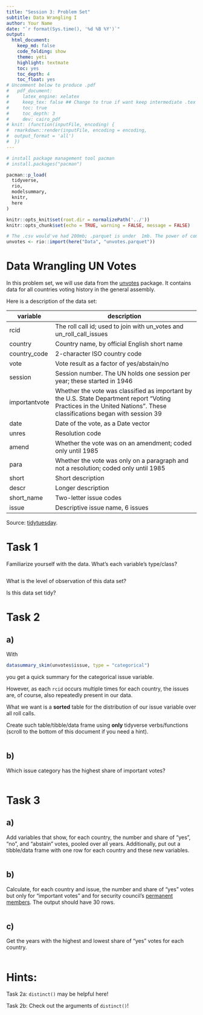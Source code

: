 ```yaml
---
title: "Session 3: Problem Set"
subtitle: Data Wrangling I
author: Your Name
date: "`r format(Sys.time(), '%d %B %Y')`"
output:
  html_document:
    keep_md: false
    code_folding: show
    theme: yeti
    highlight: textmate
    toc: yes
    toc_depth: 4
    toc_float: yes
# Uncomment below to produce .pdf
#   pdf_document:
#     latex_engine: xelatex
#     keep_tex: false ## Change to true if want keep intermediate .tex file
#     toc: true
#     toc_depth: 3
#     dev: cairo_pdf
# knit: (function(inputFile, encoding) {
#  rmarkdown::render(inputFile, encoding = encoding,
#  output_format = 'all')
#  })
---
```



```r
# install package management tool pacman
# install.packages("pacman")

pacman::p_load(
  tidyverse,
  rio,
  modelsummary,
  knitr,
  here
)

```


```r

knitr::opts_knit$set(root.dir = normalizePath('../'))
knitr::opts_chunk$set(echo = TRUE, warning = FALSE, message = FALSE)
```


```r
# The .csv would've had 200mb; .parquet is under  1mb. The power of compression.
unvotes <- rio::import(here("Data", "unvotes.parquet"))

```

# Data Wrangling UN Votes

In this problem set, we will use data from the [unvotes](https://github.com/dgrtwo/unvotes)
package. It contains data for all countries voting history in the general assembly.

Here is a description of the data set:

| variable      | description                                                                                                                                                              |
|---------------|--------------------------------------------------------------------------------------------------------------------------------------------------------------------------|
| rcid          | The roll call id; used to join with un_votes and un_roll_call_issues                                                                                                     |
| country       | Country name, by official English short name                                                                                                                             |
| country_code  | 2-character ISO country code                                                                                                                                             |
| vote          | Vote result as a factor of yes/abstain/no                                                                                                                                |
| session       | Session number. The UN holds one session per year; these started in 1946                                                                                                 |
| importantvote | Whether the vote was classified as important by the  U.S. State Department report "Voting Practices in the United Nations".  These classifications began with session 39 |
| date          | Date of the vote, as a Date vector                                                                                                                                       |
| unres         | Resolution code                                                                                                                                                          |
| amend         | Whether the vote was on an amendment; coded only until 1985                                                                                                              |
| para          | Whether the vote was only on a paragraph and not a resolution; coded only until 1985                                                                                     |
| short         | Short description                                                                                                                                                        |
| descr         | Longer description                                                                                                                                                       |
| short_name    | Two-letter issue codes                                                                                                                                                   |
| issue         | Descriptive issue name, 6 issues                                                                                                                                                   |

Source: [tidytuesday](https://github.com/rfordatascience/tidytuesday/blob/master/data/2021/2021-03-23/readme.md).

# Task 1

Familiarize yourself with the data. What's each variable's type/class?

```r

```

What is the level of observation of this data set?

Is this data set tidy?

# Task 2

## a)

With
```r
datasummary_skim(unvotes$issue, type = "categorical")
```
you get a quick summary for the categorical issue variable.

However, as each `rcid` occurs multiple times for each country, the issues are,
of course, also repeatedly present in our data.

What we want is a **sorted** table for the distribution of our issue variable 
over all roll calls.

Create such table/tibble/data frame using **only** tidyverse verbs/functions (scroll to the bottom of this document if you need a hint).

```r

```

## b) 

Which issue category has the highest share of important votes?

```r

```

# Task 3


## a) 

Add variables that show, for each country, the number and share of "yes", "no", and "abstain" votes, 
pooled over all years. Additionally, put out a tibble/data frame with one 
row for each country and these new variables. 

```r

```

## b) 

Calculate, for each country and issue, the number and share of "yes" votes but 
only for "important votes" and for security council's [permanent members](https://www.un.org/securitycouncil/content/current-members). The output should have 30 rows.

```r

```


## c) 

Get the years with the highest and lowest share of "yes" votes for 
each country.


```r

```


# Hints:

Task 2a: `distinct()` may be helpful here!

Task 2b: Check out the arguments of `distinct()`!